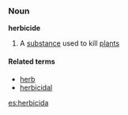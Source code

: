 ===Noun===
'''herbicide'''

# A [[substance]] used to kill [[plant]]s

====Related terms====
*[[herb]]
*[[herbicidal]]

[[es:herbicida]]